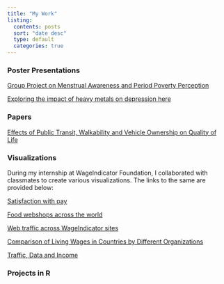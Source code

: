 ```yaml
---
title: "My Work"
listing:
  contents: posts
  sort: "date desc"
  type: default
  categories: true
---
```


### Poster Presentations
[Group Project on Menstrual Awareness and Period Poverty Perception](posts/PeriodPovertyGroup.pdf)

<a href="./posts/ky_ml_poster.pdf" target="_blank">Exploring the impact of heavy metals on depression here</a>

### Papers

[Effects of Public Transit, Walkability and Vehicle Ownership on Quality of Life](posts/MekhalaKumar_790Q_FinalPaper.pdf)

### Visualizations
During my internship at WageIndicator Foundation, I collaborated with classmates to create various visualizations. The links to the same are provided below:

[Satisfaction with pay](https://wageindicator.org/salary/Salarycheckers/when-satisfied-with-pay)

[Food webshops across the world](https://wageindicator.org/salary/living-wage/database-access/food-web-shops-around-the-world)

[Web traffic across WageIndicator sites](https://wageindicator.org/about/news/overview-wageindicator-newsletters/web-traffic-national-wageindicator-websites-2012-2019)

[Comparison of Living Wages in Countries by Different Organizations](https://wageindicator.org/salary/living-wage/living-wage-comparison-wageindicator-versus-global-living-wage-coalition-and-asian-floor-wage-a-study)

[Traffic, Data and Income](https://lookerstudio.google.com/u/1/reporting/d15e9cec-c6f5-4860-ad60-090249305c57/page/4U6PB)

### Projects in R